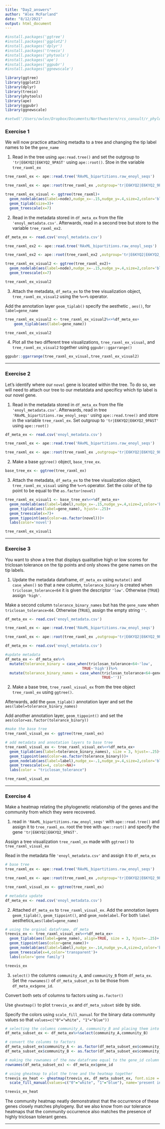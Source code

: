```yaml
---
title: "Day2_answers"
author: "Alex McFarland"
date: "8/12/2021"
output: html_document
---
```


```r

#install.packages('ggtree')
#install.packages('ggplot2')
#install.packages('dplyr')
#install.packages('treeio')
#install.packages('phytools')
#install.packages('ape')
#install.packages('ggpubr')
#install.packages('ggnewscale')

library(ggtree)
library(ggplot2)
library(dplyr)
library(treeio)
library(phytools)
library(ape)
library(ggpubr)
library(ggnewscale)

#setwd('/Users/owlex/Dropbox/Documents/Northwestern/rcs_consult/r_phylogenetics_workshop/r_phylogenetics_worshop') # change this to your R Markdown's file path


```

### Exercise 1

We will now practice attaching metadta to a tree and changing the tip label names to be the `gene_name`

1. Read in the tree using `ape:read.tree()` and set the outgroup to `'tr|E6KYQ2|E6KYQ2_9PAST'` using `ape::root()`. Stoe in the variable `tree_raxml_ex`


```r
tree_raxml_ex <- ape::read.tree('RAxML_bipartitions.raw_enoyl_seqs')

tree_raxml_ex <- ape::root(tree_raxml_ex ,outgroup='tr|E6KYQ2|E6KYQ2_9PAST')

tree_raxml_ex_visual <- ggtree(tree_raxml)+
  geom_nodelab(aes(label=node),nudge_x=-.15,nudge_y=.4,size=2,color='blue')+
  geom_tiplab(size=3)+
  geom_treescale(x=7)

```


2. Read in the metadata stored in `df_meta_ex` from the file `'enoyl_metadata.csv'`. Afterwards, read in a second tree but store to the variable `tree_raxml_ex2`.


```r

df_meta_ex <- read.csv('enoyl_metadata.csv')

tree_raxml_ex2 <- ape::read.tree('RAxML_bipartitions.raw_enoyl_seqs')

tree_raxml_ex2 <- ape::root(tree_raxml_ex2 ,outgroup='tr|E6KYQ2|E6KYQ2_9PAST')

tree_raxml_ex_visual2 <- ggtree(tree_raxml_ex2)+
  geom_nodelab(aes(label=node),nudge_x=-.15,nudge_y=.4,size=2,color='blue')+
  geom_treescale(x=7)

tree_raxml_ex_visual2

```

3. Attach the metadata, `df_meta_ex` to the tree visualization object, `tree_raxml_ex_visual2` using the `%<+%` operator. 

Add the annotation layer `geom_tiplab()` specify the aesthetic , `aes()`, for `label=gene_name`

```r

tree_raxml_ex_visual2 <- tree_raxml_ex_visual2%<+%df_meta_ex+
    geom_tiplab(aes(label=gene_name))

tree_raxml_ex_visual2
```

4. Plot all the two different tree visualizations, `tree_raxml_ex_visual`, and `tree_raxml_ex_visual2` together using `ggpubr::ggarrange()`

```r

ggpubr::ggarrange(tree_raxml_ex_visual,tree_raxml_ex_visual2)

```

---

### Exercise 2

Let's identify where our `novel` gene is located within the tree. To do so, we will need to attach our tree to our metatdata and specificy which tip label is our novel gene.

1. Read in the metadata stored in `df_meta_ex` from the file `'enoyl_metadata.csv'`. Afterwards, read in tree `'RAxML_bipartitions.raw_enoyl_seqs'` using `ape::read.tree()` and store in the variable `tree_raxml_ex`.  Set outgroup to `'tr|E6KYQ2|E6KYQ2_9PAST'` using `ape::root()`



```r

df_meta_ex <- read.csv('enoyl_metadata.csv')

tree_raxml_ex <- ape::read.tree('RAxML_bipartitions.raw_enoyl_seqs')

tree_raxml_ex <- ape::root(tree_raxml_ex ,outgroup='tr|E6KYQ2|E6KYQ2_9PAST')

```

2. Make a base `ggtree()` object, `base_tree_ex`.


```r

base_tree_ex <- ggtree(tree_raxml_ex)

```

3.  Attach the metadata, `df_meta_ex` to the tree visualization object, `tree_raxml_ex_visual` using the `%<+%` operator. Set the color of the tip point to be equal to the `as.factor(novel)`

```r

tree_raxml_ex_visual1 <- base_tree_ex%<+%df_meta_ex+
  geom_nodelab(aes(label=label),nudge_x=-.15,nudge_y=.4,size=2,color='blue')+
  geom_tiplab(aes(label=gene_name), hjust=-.25)+
  geom_treescale(x=7)+
  geom_tippoint(aes(color=as.factor(novel)))+
  labs(color='novel')

tree_raxml_ex_visual1

```

---

### Exercise 3

You want to show a tree that displays qualitative high or low scores for triclosan tolerance on the tip points and only shows the gene names on the tip labels.

1. Update the metadata dataframe, `df_meta_ex` using `mutate()` and `case_when()` so that a new column, `tolerance_binary` is created when `triclosan_tolerance<64` it is given the descriptor `'low'`. Otherwise (`TRUE`) assign `'high'`.

Make a second column `tolerance_binary_names` but has the `gene_name` when `triclosan_tolerance<64`. Otherwise (`TRUE`), assign the empty string `''`.




```r

df_meta_ex <- read.csv('enoyl_metadata.csv')

tree_raxml_ex <- ape::read.tree('RAxML_bipartitions.raw_enoyl_seqs')

tree_raxml_ex <- ape::root(tree_raxml_ex ,outgroup='tr|E6KYQ2|E6KYQ2_9PAST')

df_meta_ex <- read.csv('enoyl_metadata.csv')

#update metadata
df_meta_ex <- df_meta_ex%>%
  mutate(tolerance_binary = case_when(triclosan_tolerance<64~'low',
                                   TRUE~'high'))%>%
  mutate(tolerance_binary_names = case_when(triclosan_tolerance<64~gene_name,
                                            TRUE~''))

```



2. Make a base tree, `tree_raxml_visual_ex` from the tree object `tree_raxml_ex` using `ggtree()`.

Afterwards, add the `geom_tiplab()` annotation layer and set the `aes(label=tolerance_binary_names)`

Add another annotation layer, `geom_tippoint()` and set the `aes(color=as.factor(tolerance_binary))`

```r

#make the base tree
tree_raxml_visual_ex <- ggtree(tree_raxml_ex)

# add metadata and annotation layers to base tree
tree_raxml_visual_ex <- tree_raxml_visual_ex%<+%df_meta_ex+
  geom_tiplab(aes(label=tolerance_binary_names), size = 3, hjust=-.25)+
  geom_tippoint(aes(color=as.factor(tolerance_binary)))+
  geom_nodelab(aes(label=label),nudge_x=-.1,nudge_y=.4,size=2,color='blue')+
  geom_treescale(x=4, color=NA)+
  labs(color = "triclosan_tolerance")

tree_raxml_visual_ex

```

---


### Exercise 4

Make a heatmap relating the phylogenetic relationship of the genes and the community from which they were recovered.

1. read in `'RAxML_bipartitions.raw_enoyl_seqs'` with `ape::read.tree()` and assign it to `tree_raxml_ex`. root the tree with `ape::root()` and specify the gene `'tr|E6KYQ2|E6KYQ2_9PAST'`. 

Assign a tree visualization `tree_raxml_ex` made with `ggtree()` to `tree_raxml_visual_ex`

Read in the metadata file `'enoyl_metadata.csv'` and assign it to `df_meta_ex`

```r

# base tree 
tree_raxml_ex <- ape::read.tree('RAxML_bipartitions.raw_enoyl_seqs')

tree_raxml_ex <- ape::root(tree_raxml_ex ,outgroup='tr|E6KYQ2|E6KYQ2_9PAST')

tree_raxml_visual_ex <- ggtree(tree_raxml_ex)

# metadata update
df_meta_ex <- read.csv('enoyl_metadata.csv')

```


2. Attached `df_meta_ex` to `tree_raxml_visual_ex`. Add the annotation layers `geom_tiplab()`, `geom_tippoint()`, and `geom_nodelabel`. For both `label` aesthetics,`aes(label=gene_name)`



```r

# using the orginal dataframe, df_meta
treevis_ex <- tree_raxml_visual_ex%<+%df_meta_ex+
  geom_tiplab(aes(label=gene_name), align=TRUE, size = 3, hjust=-.25)+
  geom_tippoint(aes(color=gene_name))+
  geom_nodelab(aes(label=label),nudge_x=-.14,nudge_y=.4,size=2,color='blue')+
  geom_treescale(x=4,color='transparent')+
  labs(color='gene family')

treevis_ex

```


3. `select()` the columns `community_A`, and `community_B` from `df_meta_ex`. Set the `rownames()` of `df_meta_subset_ex` to be those from `df_meta_ex$gene_id`.

Convert both sets of columns to factors using `as.factor()`

Use `gheatmap()` to plot `treevis_ex` and `df_meta_subset` side by side. 

Specify the colors using `scale_fill_manual` for the binary data community values so that `values=c("0"="white", "1"="blue"))`

```r

# selecting the columns community_A, community_B and placing them into a new dataframe
df_meta_subset_ex <- df_meta_ex%>%select(community_A,community_B)

# convert the colunms to factors
df_meta_subset_ex$community_A <- as.factor(df_meta_subset_ex$community_A)
df_meta_subset_ex$community_B <- as.factor(df_meta_subset_ex$community_B)

# making the rownames of the new dataframe equal to the gene_id column of the original dataframe
rownames(df_meta_subset_ex) <- df_meta_ex$gene_id

# using gheatmap to plot the tree and the heatmap together
treevis_ex_heat <- gheatmap(treevis_ex, df_meta_subset_ex, font.size = 2.8, color='black')+
  scale_fill_manual(values=c("0"="white", "1"="blue"), name='present in\ncommunity')

treevis_ex_heat

```

The community heatmap neatly demonstratest that the occurrence of these genes closely matches phylogeny. But we also know from our tolerance heatmaps that the community occurrence also matches the presence of highly triclosan tolerant genes. 

---
